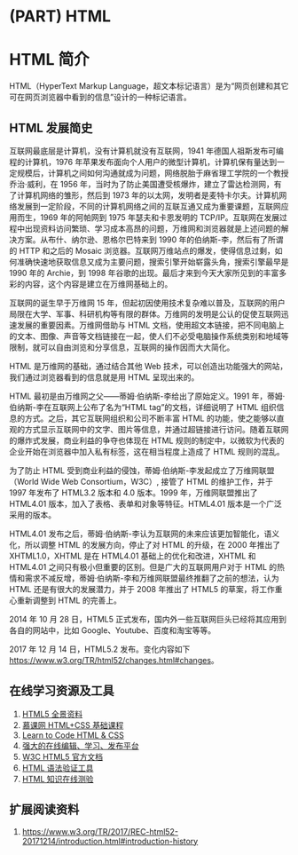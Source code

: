 # (PART) HTML {-}

# HTML 简介 {#html-histroy}

HTML（HyperText Markup Language，超文本标记语言）是为“网页创建和其它可在网页浏览器中看到的信息”设计的一种标记语言。

## HTML 发展简史

互联网最底层是计算机，没有计算机就没有互联网，1941 年德国人祖斯发布可编程的计算机，1976 年苹果发布面向个人用户的微型计算机，计算机保有量达到一定规模后，计算机之间如何沟通就成为问题，网络脱胎于麻省理工学院的一个教授乔治·威利，在 1956 年，当时为了防止美国遭受核爆炸，建立了雷达检测网，有了计算机网络的雏形，然后到 1973 年的以太网，发明者是麦特卡尔夫。计算机网络发展到一定阶段，不同的计算机网络之间的互联互通又成为重要课题，互联网应用而生，1969 年的阿帕网到 1975 年瑟夫和卡恩发明的 TCP/IP。互联网在发展过程中出现资料访问繁琐、学习成本高昂的问题，万维网和浏览器就是上述问题的解决方案。从布什、纳尔逊、恩格尔巴特来到 1990 年的伯纳斯-李，然后有了所谓的 HTTP 和之后的 Mosaic 浏览器。互联网万维站点的爆发，使得信息过剩，如何准确快速地获取信息又成为主要问题，搜索引擎开始崭露头角，搜索引擎最早是 1990 年的 Archie，到 1998 年谷歌的出现。最后才来到今天大家所见到的丰富多彩的内容，这个内容是建立在万维网基础上的。

互联网的诞生早于万维网 15 年，但起初因使用技术复杂难以普及，互联网的用户局限在大学、军事、科研机构等有限的群体。万维网的发明是公认的促使互联网迅速发展的重要因素。万维网借助与 HTML 文档，使用超文本链接，把不同电脑上的文本、图像、声音等文档链接在一起，使人们不必受电脑操作系统类别和地域等限制，就可以自由浏览和分享信息，互联网的操作因而大大简化。

HTML 是万维网的基础，通过结合其他 Web 技术，可以创造出功能强大的网站，我们通过浏览器看到的信息就是用 HTML 呈现出来的。

HTML 最初是由万维网之父——蒂姆·伯纳斯-李给出了原始定义。1991 年，蒂姆·伯纳斯-李在互联网上公布了名为“HTML tag”的文档，详细说明了 HTML 组织信息的方式。之后，其它互联网组织和公司不断丰富 HTML 的功能，使之能够以直观的方式显示互联网中的文字、图片等信息，并通过超链接进行访问。随着互联网的爆炸式发展，商业利益的争夺也体现在 HTML 规则的制定中，以微软为代表的企业开始在浏览器中加入私有标签，这在相当程度上造成了 HTML 规则的混乱。

为了防止 HTML 受到商业利益的侵蚀，蒂姆·伯纳斯-李发起成立了万维网联盟（World Wide Web Consortium，W3C）, 接管了 HTML 的维护工作，并于 1997 年发布了 HTML3.2 版本和 4.0 版本。1999 年，万维网联盟推出了 HTML4.01 版本，加入了表格、表单和对象等特征。HTML4.01 版本是一个广泛采用的版本。

HTML4.01 发布之后，蒂姆·伯纳斯-李认为互联网的未来应该更加智能化，语义化，所以调整 HTML 的发展方向，停止了对 HTML 的升级，在 2000 年推出了 XHTML1.0，XHTML 是在 HTML4.01 基础上的优化和改进，XHTML 和 HTML4.01 之间只有极小但重要的区别。但是广大的互联网用户对于 HTML 的热情和需求不减反增，蒂姆·伯纳斯-李和万维网联盟最终推翻了之前的想法，认为 HTML 还是有很大的发展潜力，并于 2008 年推出了 HTML5 的草案，将工作重心重新调整到 HTML 的完善上。

2014 年 10 月 28 日，HTML5 正式发布，国内外一些互联网巨头已经将其应用到各自的网站中，比如 Google、Youtube、百度和淘宝等等。

2017 年 12 月 14 日，HTML5.2 发布。变化内容如下<https://www.w3.org/TR/html52/changes.html#changes>。

## 在线学习资源及工具

1. [HTML5 全景资料](https://developer.mozilla.org/zh-CN/docs/Web/Guide/HTML/HTML5)
1. [慕课网 HTML+CSS 基础课程](http://www.imooc.com/learn/9)
1. [Learn to Code HTML & CSS](http://learn.shayhowe.com/html-css/)
1. [强大的在线编辑、学习、发布平台](https://thimble.mozilla.org/zh-CN/)
1. [W3C HTML5 官方文档](https://www.w3.org/TR/html5/)
1. [HTML 语法验证工具](http://validator.w3.org/)
1. [HTML 知识在线测验](https://www.nowcoder.com/intelligentTest)

## 扩展阅读资料

1. <https://www.w3.org/TR/2017/REC-html52-20171214/introduction.html#introduction-history>

